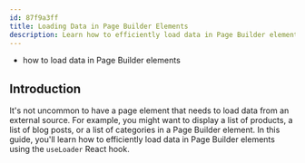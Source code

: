 ```yaml
---
id: 87f9a3ff
title: Loading Data in Page Builder Elements
description: Learn how to efficiently load data in Page Builder elements using the useLoader React hook.
---
```



<Alert type="success" title="What you'll learn">

  - how to load data in Page Builder elements

</Alert>


## Introduction

It's not uncommon to have a page element that needs to load data from an external source. For example, you might want to display a list of products, a list of blog posts, or a list of categories in a Page Builder element. In this guide, you'll learn how to efficiently load data in Page Builder elements using the `useLoader` React hook.
